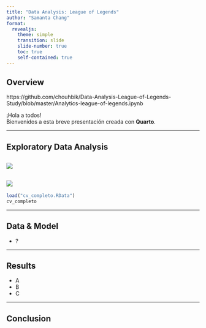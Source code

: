 ```yaml
---
title: "Data Analysis: League of Legends"
author: "Samanta Chang"
format: 
  revealjs:
    theme: simple
    transition: slide
    slide-number: true
    toc: true
    self-contained: true
---
```


## Overview


https://github.com/chouhbik/Data-Analysis-League-of-Legends-Study/blob/master/Analytics-league-of-legends.ipynb


¡Hola a todos!  
Bienvenidos a esta breve presentación creada con **Quarto**.

---

## Exploratory Data Analysis

![](images/g1.png)
---

![](images/g2.png)
---
```r
load("cv_completo.RData")
cv_completo
```


---

## Data & Model

- ?

---

## Results

* A
* B
* C

---

## Conclusion

